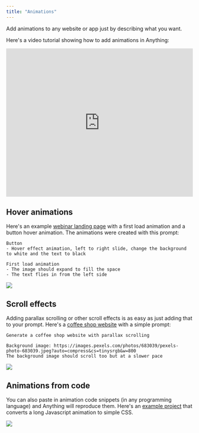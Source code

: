 ```yaml
---
title: "Animations"
---
```


Add animations to any website or app just by describing what you want.

Here's a video tutorial showing how to add animations in Anything:

<iframe
  width="100%"
  height="400"
  src="https://www.youtube.com/embed/FenXgOMmZdM"
  title="How to add animations in Anything"
  frameBorder="0"
  allow="accelerometer; autoplay; clipboard-write; encrypted-media; gyroscope; picture-in-picture; fullscreen"
  allowFullScreen
  webkitallowfullscreen="true"
  mozallowfullscreen="true"
></iframe>


## Hover animations

Here's an example [webinar landing page](https://www.create.xyz/share/d523e4aa-72dd-4140-83cb-8d5cef203244) with a first load animation and a button hover animation. The animations were created with this prompt:

```
Button
- Hover effect animation, left to right slide, change the background to white and the text to black

First load animation
- The image should expand to fill the space
- The text flies in from the left side
```

<img src="/images/tips/website-animation.gif" />

## Scroll effects

Adding parallax scrolling or other scroll effects is as easy as just adding that to your prompt. Here's a [coffee shop website](https://www.create.xyz/share/224c4f9b-57a3-42d9-94da-124b3a27dda0) with a simple prompt:

```
Generate a coffee shop website with parallax scrolling

Background image: https://images.pexels.com/photos/683039/pexels-photo-683039.jpeg?auto=compress&cs=tinysrgb&w=800
The background image should scroll too but at a slower pace
```

<img src="/images/tips/parallax.gif" />

## Animations from code

You can also paste in animation code snippets (in any programming language) and Anything will reproduce them. Here's an [example project](https://www.create.xyz/share/b172593e-2aa9-4780-ba5e-95a0d9e3e72c) that converts a long Javascript animation to simple CSS.

<img src="/images/tips/code-animation.gif" />
